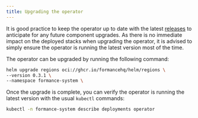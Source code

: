 ```yaml
---
title: Upgrading the operator
---
```


It is good practice to keep the operator up to date with the latest [releases](https://github.com/formancehq/stack/releases) to anticipate for any future component upgrades. As there is no immediate impact on the deployed stacks when upgrading the operator, it is advised to simply ensure the operator is running the latest version most of the time.

The operator can be upgraded by running the following command:

```bash
helm upgrade regions oci://ghcr.io/formancehq/helm/regions \
--version 0.3.1 \
--namespace formance-system \
```

Once the upgrade is complete, you can verify the operator is running the latest version with the usual `kubectl` commands:

```bash
kubectl -n formance-system describe deployments operator
```